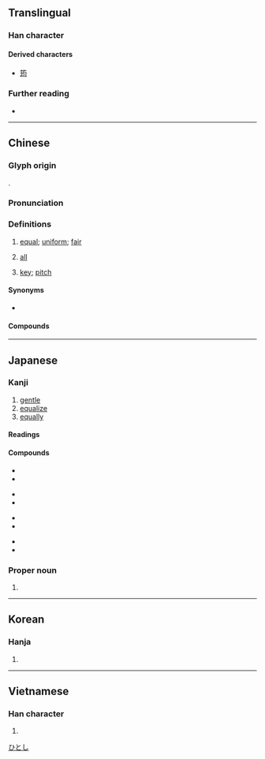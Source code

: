 {{character info}}
==Translingual==
{{stroke order|strokes=7}}

===Han character===
{{Han char|rn=32|rad=土|as=04|sn=7|four=47120|canj=GPIM,GPMM|ids=⿰土匀,⿰土勻}}

====Derived characters====
* [[筠]]

===Further reading===
* {{Han ref|kx=0224.310|dkj=04916|dj=0459.200|hdz=10425.060|uh=5747|ud=22343|bh=A7A1|bd=42913}}

----

==Chinese==
{{zh-forms}}

===Glyph origin===
{{Han etym}}
{{Han compound|土|匀|c1=s|c2=p|ls=psc|t1=earth}}.

===Pronunciation===
{{zh-pron
|m=jūn
|ma=Zh-jun.ogg
|m-s=jun1
|c=gwan1,kwan1
|c-t=gun1
|g=jyn1
|h=pfs=kiûn;gd=giun1
|j=jyng1
|mb=gé̤ng
|md=gĭng/gŭng
|mn=xm,qz,jj,tp:kun/kh,zz:kin
|mn-t=geng1
|w=1jyn,1jion
|x=jyn1
|mc=y
|oc=y
|cat=a,adv,n
}}

===Definitions===
{{zh-hanzi}}

# [[equal]]; [[uniform]]; [[fair]]
#: {{zh-x|貧富 不均|to have an unequal distribution of wealth}}
#: {{zh-x|均衡|balanced}}
#: {{zh-x|均攤|to share equally}}
#: {{zh-syn|均等}}
# [[all]]
#: {{zh-x|所有 考生 均 已 進入 考場。|All candidates have entered the examination venue.}}
# {{lb|zh|Chinese music}} [[key]]; [[pitch]]

====Synonyms====
* {{sense|all}}
{{zh-dial|都}}

====Compounds====
{{zh-der|功均一匡|均賦|均勻|五均六管|平均利潤|均買均賣|均派|均田制|均等|均富|功均柱地|力均勢敵|均一|均賠|平均值|勢均力敵|平均律|均權|功均天地|均輸|平均風速|平均股價|平均繼承|平均溫度|平均成本|平均工資|平均壽命|平均|勞逸不均|平均主義|均攤|安定均衡|力敵勢均|利益均霑|均勢|均霑|均衡|均夷作用|均可|均權制度|平均地權|不平均|平均數|均分|不均|均之|平均時差|戶均|智均力敵|權力均衡|淑均|成均|鴻均|貧富不均|總平均|均川|均州路|均縣}}

{{zh-cat|Intermediate}}

----

==Japanese==

===Kanji===
{{ja-kanji|grade=5|rs=土04}}

# [[gentle]]
# [[equalize]]
# [[equally]]

====Readings====
{{ja-readings
|goon=うん, きん
|kanon=うん, きん
|kanyoon=いん
|kun=なら-す
|nanori=お, ただ, なお, なり, ひとし, ひら, まさ
}}

====Compounds====
{{top4}}
* {{ja-r|均%一|きん%いつ}}
* {{ja-r|均衡|きんこう}}
{{mid4}}
* {{ja-l|均輸法}}
* {{ja-r|均斉|きんせい}}
{{mid4}}
* {{ja-r|均沾|きんてん}}
* {{ja-r|均田|きんでん}}
{{mid4}}
* {{ja-r|均等|きんとう}}
* {{ja-r|均整|きんせい}}
{{bottom}}

===Proper noun===
{{ja-pos|proper|ひとし}}

# {{given name|ja|male}}

[[Category:Japanese male given names|ひとし]]

----

==Korean==

===Hanja===
{{ko-hanja|균}}

# {{rfdef|ko|sort=土04}}

----

==Vietnamese==

===Han character===
{{vi-readings|hanviet=quân|nom=quân|rs=土04}}

# {{rfdef|vi|sort=土04}}